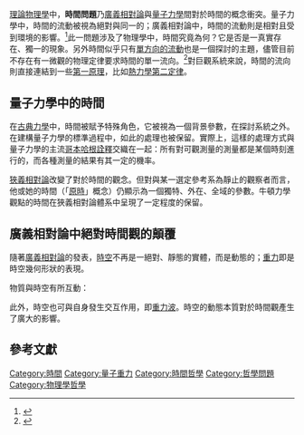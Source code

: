 {{noteTA|G1=Physics}}
[[理論物理學|理論物理學]]中，'''時間問題'''乃[[廣義相對論|廣義相對論]]與[[量子力學|量子力學]]間對於時間的概念衝突。量子力學中，時間的流動被視為絕對與同一的；廣義相對論中，時間的流動則是相對且受到環境的影響。<ref>{{cite magazine | title=Quantum Gravity’s Time Problem | author=Wolchover, Natalie | date=December 1, 2016 | magazine=Quanta Magazine | url=https://www.quantamagazine.org/quantum-gravitys-time-problem-20161201/ | access-date=2020-11-08 | archive-date=2021-02-10 | archive-url=https://web.archive.org/web/20210210213029/https://www.quantamagazine.org/quantum-gravitys-time-problem-20161201/ | dead-url=no }}</ref>此一問題涉及了物理學中，時間究竟為何？它是否是一真實存在、獨一的現象。另外時間似乎只有[[時間箭頭|單方向的流動]]也是一個探討的主題，儘管目前不存在有一微觀的物理定律要求時間的單一流向。<ref>{{cite magazine | title=Newsflash: Time May Not Exist | author=Folger, Tim | date=June 12, 2007 | magazine=Discover | url=http://discovermagazine.com/2007/jun/in-no-time | access-date=2020-11-08 | archive-date=2019-11-19 | archive-url=https://web.archive.org/web/20191119025329/http://discovermagazine.com/2007/jun/in-no-time/ | dead-url=no }}</ref>對巨觀系統來說，時間的流向則直接連結到一些[[第一原理|第一原理]]，比如[[熱力學第二定律|熱力學第二定律]]。

== 量子力學中的時間 ==
在[[古典力學|古典力學]]中，時間被賦予特殊角色，它被視為一個背景參數，在探討系統之外。在建構量子力學的標準過程中，如此的處理也被保留。實際上，這樣的處理方式與量子力學的主流[[哥本哈根詮釋|哥本哈根詮釋]]交織在一起：所有對可觀測量的測量都是某個時刻進行的，而各種測量的結果有其一定的機率。

[[狹義相對論|狹義相對論]]改變了對於時間的觀念。但對與某一選定參考系為靜止的觀察者而言，他或她的時間（「[[原時|原時]]」概念）仍顯示為一個獨特、外在、全域的參數。牛頓力學觀點的時間在狹義相對論體系中呈現了一定程度的保留。

== 廣義相對論中絕對時間觀的顛覆 ==
隨著[[廣義相對論|廣義相對論]]的發表，[[時空|時空]]不再是一絕對、靜態的實體，而是動態的；[[重力|重力]]即是時空幾何形狀的表現。

物質與時空有所互動：{{Quote|text=時空告訴物質如何運動；物質告訴時空如何扭曲。|author=[[約翰·惠勒|約翰·惠勒]]|source=《Geons, Black Holes, and Quantum Foam》，235頁。<ref name="Wheeler2010">{{cite book|author=John Archibald Wheeler|title=Geons, Black Holes, and Quantum Foam: A Life in Physics|url=https://books.google.com/books?id=zGFkK2tTXPsC|date=18 June 2010|publisher=W. W. Norton|isbn=978-0-393-07948-7|page=235}}</ref>}}

此外，時空也可與自身發生交互作用，即[[重力波|重力波]]。時空的動態本質對於時間觀產生了廣大的影響。

== 參考文獻 ==
{{reflist}}

[[Category:時間|Category:時間]]
[[Category:量子重力|Category:量子重力]]
[[Category:時間哲學|Category:時間哲學]]
[[Category:哲學問題|Category:哲學問題]]
[[Category:物理學哲學|Category:物理學哲學]]